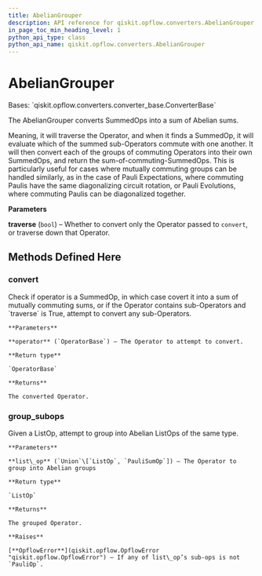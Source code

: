 ```yaml
---
title: AbelianGrouper
description: API reference for qiskit.opflow.converters.AbelianGrouper
in_page_toc_min_heading_level: 1
python_api_type: class
python_api_name: qiskit.opflow.converters.AbelianGrouper
---
```


# AbelianGrouper

<Class id="qiskit.opflow.converters.AbelianGrouper" isDedicatedPage={true} github="https://github.com/qiskit/qiskit/tree/stable/0.20/qiskit/opflow/converters/abelian_grouper.py" signature="AbelianGrouper(traverse=True)">
  Bases: `qiskit.opflow.converters.converter_base.ConverterBase`

  The AbelianGrouper converts SummedOps into a sum of Abelian sums.

  Meaning, it will traverse the Operator, and when it finds a SummedOp, it will evaluate which of the summed sub-Operators commute with one another. It will then convert each of the groups of commuting Operators into their own SummedOps, and return the sum-of-commuting-SummedOps. This is particularly useful for cases where mutually commuting groups can be handled similarly, as in the case of Pauli Expectations, where commuting Paulis have the same diagonalizing circuit rotation, or Pauli Evolutions, where commuting Paulis can be diagonalized together.

  **Parameters**

  **traverse** (`bool`) – Whether to convert only the Operator passed to `convert`, or traverse down that Operator.

  ## Methods Defined Here

  ### convert

  <Function id="qiskit.opflow.converters.AbelianGrouper.convert" name="convert" signature="AbelianGrouper.convert(operator)">
    Check if operator is a SummedOp, in which case covert it into a sum of mutually commuting sums, or if the Operator contains sub-Operators and `traverse` is True, attempt to convert any sub-Operators.

    **Parameters**

    **operator** (`OperatorBase`) – The Operator to attempt to convert.

    **Return type**

    `OperatorBase`

    **Returns**

    The converted Operator.
  </Function>

  ### group\_subops

  <Function id="qiskit.opflow.converters.AbelianGrouper.group_subops" name="group_subops" signature="classmethod AbelianGrouper.group_subops(list_op)">
    Given a ListOp, attempt to group into Abelian ListOps of the same type.

    **Parameters**

    **list\_op** (`Union`\[`ListOp`, `PauliSumOp`]) – The Operator to group into Abelian groups

    **Return type**

    `ListOp`

    **Returns**

    The grouped Operator.

    **Raises**

    [**OpflowError**](qiskit.opflow.OpflowError "qiskit.opflow.OpflowError") – If any of list\_op’s sub-ops is not `PauliOp`.
  </Function>
</Class>

